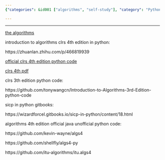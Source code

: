 ```yaml
---
{"categories": &id001 ["algorithms", "self-study"], "category": "Python Programming", "date": "2022-05-31 05:22:14", "description": "This article offers a collection of resources for learning algorithms, compilers, and programming. It includes introductions to the Algorithms book in Python, official CLRS 4th edition Python code, alternative Python implementations of CLRS, SICP in Python, and unofficial Python versions of the Algorithms 4th edition.", "tags": *id001, "title": "Algorithms Compilers SICP CLRS CT4S"}

---
```


------

[the algorithms](https://the-algorithms.com/)

introduction to algorithms clrs 4th edition in python:

https://zhuanlan.zhihu.com/p/466819939

[official clrs 4th edition python code](https://github.com/James4Ever0/CLRS-Python-Implementation)

[clrs 4th pdf](https://github.com/GenoWong/IntroductionToAlgorithms/blob/main/Introduction.to.Algorithms.4th.pdf)

clrs 3th edition python code:

https://github.com/tonywangcn/Introduction-to-Algorithms-3rd-Edition-python-code

sicp in python gitbooks:

https://wizardforcel.gitbooks.io/sicp-in-python/content/18.html

algorithms 4th edition official java unofficial python code:

https://github.com/kevin-wayne/algs4

https://github.com/shellfly/algs4-py

https://github.com/itu-algorithms/itu.algs4


